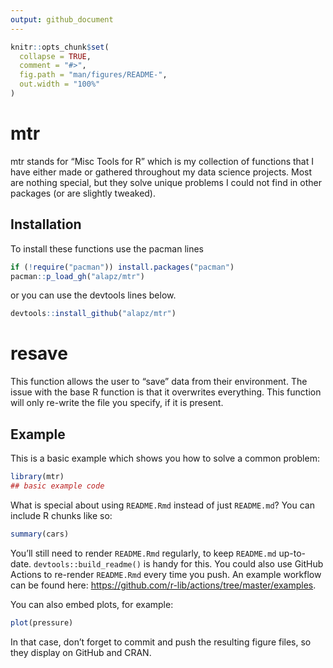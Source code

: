 ```yaml
---
output: github_document
---
```


<!-- README.md is generated from README.Rmd. Please edit that file -->

```r
knitr::opts_chunk$set(
  collapse = TRUE,
  comment = "#>",
  fig.path = "man/figures/README-",
  out.width = "100%"
)
```

# mtr

<!-- badges: start -->
<!-- badges: end -->

mtr stands for "Misc Tools for R" which is my collection of functions that I have either made or gathered throughout my data science projects. Most are nothing special, but they solve unique problems I could not find in other packages (or are slightly tweaked).

## Installation

To install these functions use the pacman lines 

``` r
if (!require("pacman")) install.packages("pacman")
pacman::p_load_gh("alapz/mtr")
```

or you can use the devtools lines below.

``` r
devtools::install_github("alapz/mtr")
```

# resave

This function allows the user to "save" data from their environment. The issue with the base R function is that it overwrites everything. This function will only re-write the file you specify, if it is present. 


## Example

This is a basic example which shows you how to solve a common problem:

```r
library(mtr)
## basic example code
```

What is special about using `README.Rmd` instead of just `README.md`? You can include R chunks like so:

```r
summary(cars)
```

You'll still need to render `README.Rmd` regularly, to keep `README.md` up-to-date. `devtools::build_readme()` is handy for this. You could also use GitHub Actions to re-render `README.Rmd` every time you push. An example workflow can be found here: <https://github.com/r-lib/actions/tree/master/examples>.

You can also embed plots, for example:

```r
plot(pressure)
```

In that case, don't forget to commit and push the resulting figure files, so they display on GitHub and CRAN.
